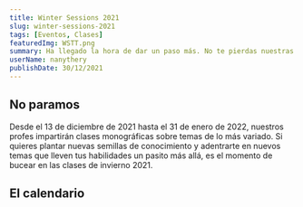 ```yaml
---
title: Winter Sessions 2021
slug: winter-sessions-2021
tags: [Eventos, Clases]
featuredImg: WSTT.png
summary: Ha llegado la hora de dar un paso más. No te pierdas nuestras sesiones de temas diversos para dar un pasito más allá y aprender cosas nuevas. Desde bases de datos hasta experiencia de usuario.
userName: nanythery
publishDate: 30/12/2021
---
```


## No paramos

Desde el 13 de diciembre de 2021 hasta el 31 de enero de 2022, nuestros profes impartirán clases monográficas sobre temas de lo más variado.
Si quieres plantar nuevas semillas de conocimiento y adentrarte en nuevos temas que lleven tus habilidades un pasito más allá, es el momento de bucear en las clases de invierno 2021.

## El calendario
